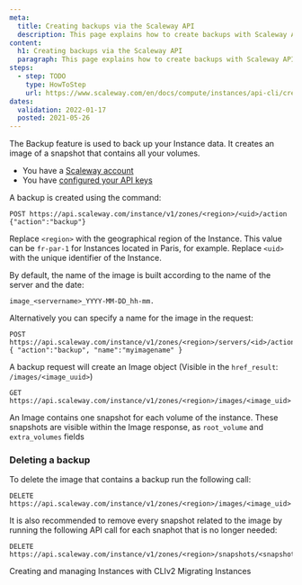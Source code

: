 ```yaml
---
meta:
  title: Creating backups via the Scaleway API
  description: This page explains how to create backups with Scaleway API
content:
  h1: Creating backups via the Scaleway API
  paragraph: This page explains how to create backups with Scaleway API
steps:
  - step: TODO
    type: HowToStep
    url: https://www.scaleway.com/en/docs/compute/instances/api-cli/creating-backups
dates:
  validation: 2022-01-17
  posted: 2021-05-26
---
```


The Backup feature is used to back up your Instance data. It creates an image of a snapshot that contains all your volumes.

<Message type="requirement">

  - You have a [Scaleway account](/console/my-account/how-to/create-an-account/)   
  - You have [configured your API keys](/console/my-project/how-to/generate-api-key/)

</Message>

A backup is created using the command:
```
POST https://api.scaleway.com/instance/v1/zones/<region>/<uid>/action
{"action":"backup"}
```

Replace `<region>` with the geographical region of the Instance. This value can be `fr-par-1` for Instances located in Paris, for example. Replace `<uid>` with the unique identifier of the Instance.

By default, the name of the image is built according to the name of the server and the date:
```
image_<servername>_YYYY-MM-DD_hh-mm.
```

Alternatively you can specify a name for the image in the request:
```
POST https://api.scaleway.com/instance/v1/zones/<region>/servers/<id>/action
{ "action":"backup", "name":"myimagename" }
```

A backup request will create an Image object (Visible in the `href_result`: `/images/<image_uuid>`)

```
GET https://api.scaleway.com/instance/v1/zones/<region>/images/<image_uid>
```

An Image contains one snapshot for each volume of the instance. These snapshots are visible within the Image response, as `root_volume` and `extra_volumes` fields

### Deleting a backup 


To delete the image that contains a backup run the following call:

```
DELETE https://api.scaleway.com/instance/v1/zones/<region>/images/<image_uid>
```

It is also recommended to remove every snapshot related to the image by running the following API call for each snaphot that is no longer needed:

```
DELETE https://api.scaleway.com/instance/v1/zones/<region>/snapshots/<snapshot_uid>
```

<Navigation>
  <PreviousButton to="/compute/instances/api-cli/creating-managing-instances-with-cliv2/">Creating and managing Instances with CLIv2</PreviousButton>
  <NextButton to="/compute/instances/api-cli/migrating-instances/">Migrating Instances</NextButton>
</Navigation>
